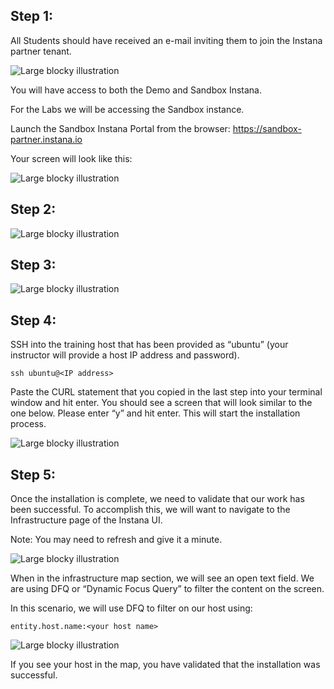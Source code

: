 
## Step 1: 
All Students should have received an e-mail inviting them to join the Instana partner tenant. 

![Large blocky illustration](/images/1.1.png)

You will have access to both the Demo and Sandbox Instana. 

For the Labs we will be accessing the Sandbox instance. 

Launch the Sandbox Instana Portal from the browser: https://sandbox-partner.instana.io 

Your screen will look like this: 

![Large blocky illustration](/images/1.2.png)

## Step 2:

![Large blocky illustration](/images/1.3.png)

## Step 3:

![Large blocky illustration](/images/1.4.png)

## Step 4:

SSH into the training host that has been provided as “ubuntu” (your instructor will provide a host IP address and password).

```
ssh ubuntu@<IP address>
```

Paste the CURL statement that you copied in the last step into your terminal window and hit enter. 
You should see a screen that will look similar to the one below. Please enter “y” and hit enter. This will  start the installation process.

![Large blocky illustration](/images/1.5.png)

## Step 5:

Once the installation is complete, we need to validate that our work has been successful. 
To accomplish this, we will want to navigate to the Infrastructure page of the Instana UI. 

Note: You may need to refresh and give it a minute. 

![Large blocky illustration](/images/1.6.png)

When in the infrastructure map section, we will see an open text field. 
We are using DFQ or “Dynamic Focus Query” to filter the content on the screen. 

In this scenario, we will use DFQ to filter on our host using:

```
entity.host.name:<your host name> 
```

![Large blocky illustration](/images/1.7.png)

If you see your host in the map, you have validated that the installation was successful. 
